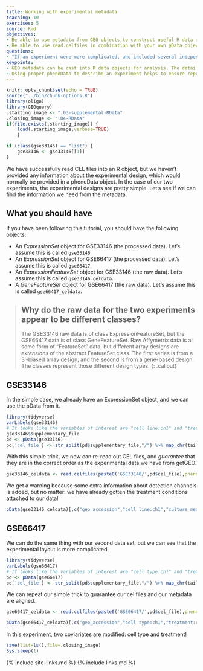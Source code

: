 ```yaml
---
title: Working with experimental metadata
teaching: 10
exercises: 5
source: Rmd
objectives:
- Be able to use metadata from GEO objects to construct useful R data objects
- Be able to use read.celfiles in combination with your own pData object to ensure data integrity
questions:
- "If an experiment were more complicated, and included several independent variables, would you be able to create a phenoData object from the GSE?"
keypoints: 
- GEO metadata can be cast into R data objects for analysis. The details are up to the user.
- Using proper phenoData to describe an experiment helps to ensure reproducibility and avoid reading in files out of order
---
```


```r
knitr::opts_chunk$set(echo = TRUE)
source("../bin/chunk-options.R")
library(oligo)
library(GEOquery)
.starting_image <- ".03-supplemental-RData"
.closing_image <- ".04-RData"
if(file.exists(.starting_image)) {
    load(.starting_image,verbose=TRUE)
    }

if (class(gse33146) == "list") {
    gse33146 <- gse33146[[1]]
}
```

We have successfully read CEL files into an R object, but we
haven't provided any information about the experimental design, which would
normally be provided in a phenoData object.  In the case of our two
experiments, the experimental designs are pretty simple. Let's see if
we can find the information we need from the metadata.

## What you should have

If you have been following this tutorial, you should have the following objects:

- An _ExpressionSet_ object for GSE33146 (the processed data). Let's assume this is called `gse33146`.
- An _ExpressionSet_ object for GSE66417  (the processed data). Let's assume this is called `gse66417`.
- An _ExpressionFeatureSet_ object for GSE33146 (the raw data). Let's assume this is called `gse33146_celdata`. 
- A _GeneFeatureSet_ object for GSE66417 (the raw data). Let's assume this is called `gse66417_celdata`. 
 
> ## Why do the raw data for the two experiments appear to be different classes? 
>
> The GSE33146 raw data is of class ExpressionFeatureSet, but the
> GSE66417 data is of class GeneFeatureSet. Raw Affymetrix data is all
> some form of "FeatureSet" data, but different array designs are
> _extensions_ of the abstract FeatureSet class. The first series is
> from a 3′-biased array design, and the second is from a gene-based
> design. The classes represent those different design types.
{: .callout}

## GSE33146

In the simple case, we already have an ExpressionSet object, and we can use the pData from it. 

```r
library(tidyverse)
varLabels(gse33146)
# It looks like the variables of interest are "cell line:ch1" and "treatment:ch1", and the sample accessions are in "geo_accession"
gse33146$supplementary_file
pd <- pData(gse33146)
pd['cel_file'] <- str_split(pd$supplementary_file,"/") %>% map_chr(tail,1)
```

With this simple trick, we now can re-read out CEL files, and _guarantee_ that they are in the correct order as the experimental data we have from getGEO.

```r
gse33146_celdata <- read.celfiles(paste0('GSE33146/',pd$cel_file),phenoData=phenoData(gse33146))
```
We get a warning because some extra information about detection channels is added, but no matter: we have already gotten the treatment conditions attached to our data!

```r
pData(gse33146_celdata)[,c("geo_accession","cell line:ch1","culture medium:ch1")]
```

## GSE66417

We can do the same thing with our second data set, but we can see that the experimental  layout is more complicated

```r
library(tidyverse)
varLabels(gse66417)
# It looks like the variables of interest are "cell type:ch1" and "treatment:ch1", and the sample accessions are in "geo_accession"
pd <- pData(gse66417)
pd['cel_file'] <- str_split(pd$supplementary_file,"/") %>% map_chr(tail,1)
```

We can repeat our simple trick to guarantee our cel files and our metadata are aligned.

```r
gse66417_celdata <- read.celfiles(paste0('GSE66417/',pd$cel_file),phenoData=phenoData(gse66417))
```

```r
pData(gse66417_celdata)[,c("geo_accession","cell type:ch1","treatment:ch1")]
```
In this experiment, two coviariates are modified: cell type and treatment!

```r
save(list=ls(),file=.closing_image)
Sys.sleep(1)
```

{% include site-links.md %} 
{% include links.md %} 
